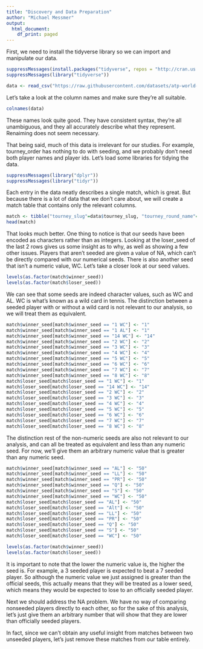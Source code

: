 ```yaml
---
title: "Discovery and Data Preparation"
author: "Michael Messmer"
output:
  html_document:
    df_print: paged
---
```


First, we need to install the tidyverse library so we can import and manipulate our data.

```r
suppressMessages(install.packages("tidyverse", repos = "http://cran.us.r-project.org"))
suppressMessages(library("tidyverse"))

data <- read_csv("https://raw.githubusercontent.com/datasets/atp-world-tour-tennis-data/master/csv/2_match_scores/match_scores_2017_UNINDEXED.csv")
```

Let's take a look at the column names and make sure they're all suitable.

```r
colnames(data)
```

These names look quite good. They have consistent syntax, they're all unambiguous, and they all accurately describe what they represent. Renaiming does not seem necessary.

That being said, much of this data is irrelevant for our studies. For example, tourney_order has nothing to do with seeding, and we probably don't need both player names and player ids. Let's load some libraries for tidying the data.

```r
suppressMessages(library("dplyr"))
suppressMessages(library("tidyr"))
```

Each entry in the data neatly describes a single match, which is great. But because there is a lot of data that we don't care about, we will create a match table that contains only the relevant columns.

```r
match <- tibble("tourney_slug"=data$tourney_slug, "tourney_round_name"=data$tourney_round_name, "winner_name"=data$winner_name, "loser_name"=data$loser_name, "winner_seed"=data$winner_seed, "loser_seed"=data$loser_seed)
head(match)
```

That looks much better. One thing to notice is that our seeds have been encoded as characters rather than as integers. Looking at the loser_seed of the last 2 rows gives us some insight as to why, as well as showing a few other issues. Players that aren't seeded are given a value of NA, which can't be directly compared with our numerical seeds. There is also another seed that isn't a numeric value, WC. Let's take a closer look at our seed values.

```r
levels(as.factor(match$winner_seed))
levels(as.factor(match$loser_seed))
```

We can see that some seeds are indeed character values, such as WC and AL. WC is what's known as a wild card in tennis. The distinction between a seeded player with or without a wild card is not relevant to our analysis, so we will treat them as equivalent.

```r
match$winner_seed[match$winner_seed == "1 WC"] <- "1"
match$winner_seed[match$winner_seed == "1 AL"] <- "1"
match$winner_seed[match$winner_seed == "14 WC"] <- "14"
match$winner_seed[match$winner_seed == "2 WC"] <- "2"
match$winner_seed[match$winner_seed == "3 WC"] <- "3"
match$winner_seed[match$winner_seed == "4 WC"] <- "4"
match$winner_seed[match$winner_seed == "5 WC"] <- "5"
match$winner_seed[match$winner_seed == "6 WC"] <- "6"
match$winner_seed[match$winner_seed == "7 WC"] <- "7"
match$winner_seed[match$winner_seed == "8 WC"] <- "8"
match$loser_seed[match$loser_seed == "1 WC"] <- "1"
match$loser_seed[match$loser_seed == "14 WC"] <- "14"
match$loser_seed[match$loser_seed == "2 WC"] <- "2"
match$loser_seed[match$loser_seed == "3 WC"] <- "3"
match$loser_seed[match$loser_seed == "4 WC"] <- "4"
match$loser_seed[match$loser_seed == "5 WC"] <- "5"
match$loser_seed[match$loser_seed == "6 WC"] <- "6"
match$loser_seed[match$loser_seed == "7 WC"] <- "7"
match$loser_seed[match$loser_seed == "8 WC"] <- "8"
```

The distinction rest of the non-numeric seeds are also not relevant to our analysis, and can all be treated as equivalent and less than any numeric seed. For now, we'll give them an arbitrary numeric value that is greater than any numeric seed.

```r
match$winner_seed[match$winner_seed == "AL"] <- "50"
match$winner_seed[match$winner_seed == "LL"] <- "50"
match$winner_seed[match$winner_seed == "PR"] <- "50"
match$winner_seed[match$winner_seed == "Q"] <- "50"
match$winner_seed[match$winner_seed == "S"] <- "50"
match$winner_seed[match$winner_seed == "WC"] <- "50"
match$loser_seed[match$loser_seed == "AL"] <- "50"
match$loser_seed[match$loser_seed == "Alt"] <- "50"
match$loser_seed[match$loser_seed == "LL"] <- "50"
match$loser_seed[match$loser_seed == "PR"] <- "50"
match$loser_seed[match$loser_seed == "Q"] <- "50"
match$loser_seed[match$loser_seed == "S"] <- "50"
match$loser_seed[match$loser_seed == "WC"] <- "50"

levels(as.factor(match$winner_seed))
levels(as.factor(match$loser_seed))
```

It is important to note that the lower the numeric value is, the higher the seed is. For example, a 3 seeded player is expected to beat a 7 seeded player. So although the numeric value we just assigned is greater than the official seeds, this actually means that they will be treated as a lower seed, which means they would be expected to lose to an officially seeded player.

Next we should address the NA problem. We have no way of comparing nonseeded players directly to each other, so for the sake of this analysis, let's just give them an arbitrary number that will show that they are lower than officially seeded players.

In fact, since we can't obtain any useful insight from matches between two unseeded players, let's just remove these matches from our table entirely.
